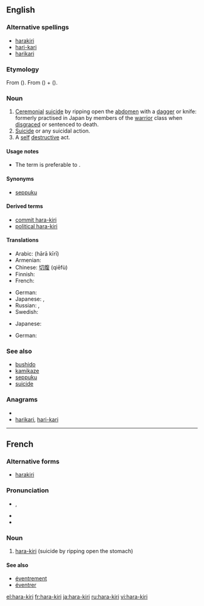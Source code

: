 {{wikipedia}}
==English==

===Alternative spellings===
* [[harakiri]]
* [[hari-kari]] {{qualifier|considered incorrect}}
* [[harikari]] {{qualifier|considered incorrect}}

===Etymology===
From {{etyl|ja}} {{term|腹切り|sc=Jpan|lang=ja}} ({{term|はらきり||tr=harakiri|sc=Jpan|lang=ja}}). From {{term|腹||[[belly]]|sc=Jpan|lang=ja}} ({{term|はら|tr=hara|sc=Jpan|lang=ja}}) + {{term|切る||[[cut]]|sc=Jpan|lang=ja}} ({{term|きる|tr=kiru|sc=Jpan|lang=ja}}).

===Noun===
{{en-noun|-}}

# [[ceremonial|Ceremonial]] [[suicide]] by ripping open the [[abdomen]] with a [[dagger]] or knife: formerly practised in Japan by members of the [[warrior]] class when [[disgrace]]d or sentenced to death.
# [[suicide|Suicide]] or any suicidal action.
# A [[self]] [[destructive]] act.

====Usage notes====
* The term {{term|seppuku}} is preferable to {{term|hara-kiri}}.

====Synonyms====
* {{sense|ceremonial suicide by ripping open the abdomen}} [[seppuku]]

====Derived terms====
* [[commit hara-kiri]]
* [[political hara-kiri]]

====Translations====
{{trans-top|ceremonial suicide by ripping open the abdomen}}
* Arabic: {{Arab|[[هارا كيري]]}} (hārā kīrī)
* Armenian: {{t|hy|խարակիրի|tr=xarakiri|sc=Armn}}
* Chinese: [[切腹]] (qiēfù)
* Finnish: {{t|fi|harakiri}}
* French: {{t+|fr|hara-kiri|m}}
{{trans-mid}}
* German: {{t+|de|Harakiri|n}}
* Japanese: {{t-|ja|腹切り|tr=[[はらきり]], harakiri}}, {{t+|ja|切腹|tr=[[せっぷく]], seppuku}}
* Russian: {{t|ru|харакири|n|tr=xarakíri}} {{indeclinable}}, {{t|ru|сэппуку|n|tr=seppúku}} {{indeclinable}}
* Swedish: {{t+|sv|harakiri}}
{{trans-bottom}}

{{trans-top|suicide}}
* Japanese: {{t+|ja|自殺}}
{{trans-mid}}
{{trans-bottom}}

{{trans-top|self-destructive act}}
* German: {{t+|de|Harakiri|n}}
{{trans-mid}}
{{trans-bottom}}

===See also===
* [[bushido]]
* [[kamikaze]]
* [[seppuku]]
* [[suicide]]

===Anagrams===
* {{alphagram|aahiikrr}}
* [[harikari#English|harikari]], [[hari-kari#English|hari-kari]]

----

==French==

===Alternative forms===
* [[harakiri]]

===Pronunciation===
* {{asph}} {{IPA|/a.ʁa ki.ʁi/|lang=fr}}, {{X-SAMPA|/a.Ra ki.Ri/}}
* {{rhymes|i|lang=fr}}
* {{homophones|harakiri|harakiris|hara-kiris|lang=fr}}

===Noun===
{{fr-noun|m}}

# [[#English|hara-kiri]] (suicide by ripping open the stomach)

====See also====
* [[éventrement]]
* [[éventrer]]

[[el:hara-kiri]]
[[fr:hara-kiri]]
[[ja:hara-kiri]]
[[ru:hara-kiri]]
[[vi:hara-kiri]]
